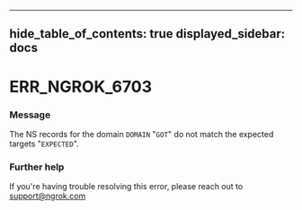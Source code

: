 

---
hide_table_of_contents: true
displayed_sidebar: docs
---


# ERR_NGROK_6703

### Message
The NS records for the domain `DOMAIN` "`GOT`" do not match the expected targets "`EXPECTED`".

<ErrorDetails error="err_ngrok_6703" />



### Further help
If you're having trouble resolving this error, please reach out to [support@ngrok.com](mailto:support@ngrok.com?subject=Help%20with%20ERR_NGROK_6703)

